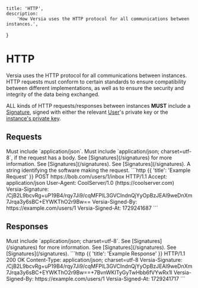     title: 'HTTP',
    description:
        'How Versia uses the HTTP protocol for all communications between instances.',
}

# HTTP

Versia uses the HTTP protocol for all communications between instances. HTTP requests must conform to certain standards to ensure compatibility between different implementations, as well as to ensure the security and integrity of the data being exchanged.

ALL kinds of HTTP requests/responses between instances **MUST** include a [Signature](/signatures), signed with either the relevant [User](/entities/user)'s private key or the [instance's private key](/entities/instance-metadata).

## Requests

<Row>
    <Col>
        <Properties>
            <Property name="Accept" type="string" required={true}>
                Must include `application/json`.
            </Property>
            <Property name="Content-Type" type="string" required={true}>
                Must include `application/json; charset=utf-8`, if the request has a body.
            </Property>
            <Property name="Versia-Signature" type="string" required={false}>
                See [Signatures](/signatures) for more information.
            </Property>
            <Property name="Versia-Signed-By" type="URI" required={false} typeLink="/types#uri">
                See [Signatures](/signatures).
            </Property>
            <Property name="Versia-Signed-At" type="string" required={false}>
                See [Signatures](/signatures).
            </Property>
            <Property name="User-Agent" type="string" required={false}>
                A string identifying the software making the request.
            </Property>
        </Properties>
    </Col>
    <Col sticky>
        ```http {{ 'title': 'Example Request' }}
        POST https://bob.com/users/1/inbox HTTP/1.1
        Accept: application/json
        User-Agent: CoolServer/1.0 (https://coolserver.com)
        Versia-Signature: /CjB2L9bcvRg+uP19B4/rqy7Ji9/cqMFPlL3GVCIndnQjYyOpBzJEAl9weDnXm7Jrqa3y6sBC+EYWKThO2r9Bw==
        Versia-Signed-By: https://example.com/users/1
        Versia-Signed-At: 1729241687
        ```
    </Col>
</Row>

## Responses

<Row>
    <Col>
        <Properties>
            <Property name="Content-Type" type="string" required={true}>
                Must include `application/json; charset=utf-8`.
            </Property>
            <Property name="Versia-Signature" type="string" required={false}>
                See [Signatures](/signatures) for more information.
            </Property>
            <Property name="Versia-Signed-By" type="URI" required={false} typeLink="/types#uri">
                See [Signatures](/signatures).
            </Property>
            <Property name="Versia-Signed-At" type="string" required={false}>
                See [Signatures](/signatures).
            </Property>
        </Properties>
    </Col>
    <Col sticky>
        ```http {{ 'title': 'Example Response' }}
        HTTP/1.1 200 OK
        Content-Type: application/json; charset=utf-8
        Versia-Signature: /CjB2L9bcvRg+uP19B4/rqy7Ji9/cqMFPlL3GVCIndnQjYyOpBzJEAl9weDnXm7Jrqa3y6sBC+EYWKThO2r9Bw==+7BvnWKITyGyTwHbb6fVYwRx1I
        Versia-Signed-By: https://example.com/users/1
        Versia-Signed-At: 1729241717
        ```
    </Col>
</Row>